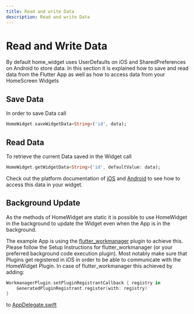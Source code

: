 ```yaml
---
title: Read and write Data
description: Read and write Data
---
```


# Read and Write Data

By default home_widget uses UserDefaults on iOS and SharedPreferences on Android to store data.
In this section it is explained how to save and read data from the Flutter App as well as how to access data from your HomeScreen Widgets

## Save Data

In order to save Data call
```dart
HomeWidget.saveWidgetData<String>('id', data);
```

## Read Data

To retrieve the current Data saved in the Widget call
```dart
HomeWidget.getWidgetData<String>('id', defaultValue: data);
```

Check out the platform documentation of
[iOS](/setup/ios#timelineentry--timelineprovider) and [Android](/setup/android#appwidget) <!-- cspell: disable-line -->
to see how to access this data in your widget.


## Background Update
As the methods of HomeWidget are static it is possible to use HomeWidget in the background to update the Widget even when the App is in the background.

The example App is using the [flutter_workmanager](https://pub.dev/packages/workmanager) plugin to achieve this.
Please follow the Setup Instructions for flutter_workmanager (or your preferred background code execution plugin). Most notably make sure that Plugins get registered in iOS in order to be able to communicate with the HomeWidget Plugin.
In case of flutter_workmanager this achieved by adding:
```swift
WorkmanagerPlugin.setPluginRegistrantCallback { registry in
    GeneratedPluginRegistrant.register(with: registry)
}
```
to [AppDelegate.swift](example/ios/Runner/AppDelegate.swift)